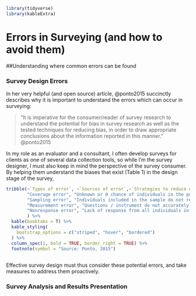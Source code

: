
```r

library(tidyverse)
library(kableExtra)

```

# Errors in Surveying (and how to avoid them) {#chapter2}



##Understanding where common errors can be found

### Survey Design Errors
In her very helpful (and open source) article, @ponto2015 succinctly describes why it is important to understand the errors which can occur in surveying:

>  "It is imperative for the consumer/reader of survey research to understand the potential for bias in survey research as well as the tested techniques for reducing bias, in order to draw appropriate conclusions about the information reported in this manner." @ponto2015

In my role as an evaluator and a consultant, I often develop surveys for clients as one of several data collection tools, so while I'm the survey designer, I must also keep in mind the perspective of the survey consumer. By helping them understand the biases that exist (Table 1) in the design stage of the survey, 


```r

tribble(~`Types of error`, ~`Sources of error`,~`Strategies to reduce error`,
        "Coverage error", "Unknown or 0 chance of individuals in the population being included in the sample ", "Multimode design",
        "Sampling error", "Individuals included in the sample do not represent the characteristics of the population", "Clearly identify population; diverse participant recruitment strategies; large, random sample",
        "Measurement error", "Questions / instrument do not accurately reflect the topic of interest; questionnaires / interviews do not evoke truthful answers", "Valid, reliable instruments; pretest questions, user-friendly graphics, visual characteristics",
        "Nonresponse error", "Lack of response from all individuals in sample", "user-friendly survey design; follow-up procedures for nonresponders"
        ) %>% 
  kable(booktabs = T) %>% 
  kable_styling(
    bootstrap_options = c("striped", "hover", "bordered")
  ) %>% 
  column_spec(1, bold = TRUE, border_right = TRUE) %>% 
  footnote(symbol = "Source: Ponto, 2015")
  
```

Effective survey design must thus consider these potential errors, and take measures to address them proactively. 

### Survey Analysis and Results Presentation  

